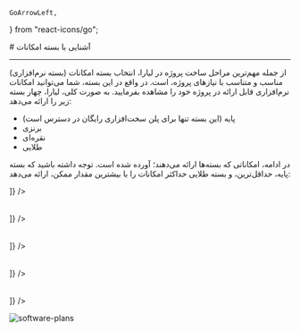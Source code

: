     GoArrowLeft,
} from "react-icons/go";


<Layout>
<Head>
<title>مستندات بسته امکانات پلتفرم  - لیارا</title>
</Head>
# آشنایی با بسته امکانات

<hr className="mb-2" />
از جمله مهم‌ترین مراحل ساخت پروژه در لیارا، انتخاب بسته امکانات (بسته نرم‌افزاری) مناسب و متناسب با نیازهای پروژه، است. 
در واقع در این بسته، شما می‌توانید امکانات نرم‌افزاری قابل ارائه در پروژه خود را مشاهده بفرمایید. 
به صورت کلی، لیارا، چهار بسته زیر را ارائه می‌دهد:
<div className="h-2" />
<ul>
    <li>پایه (این بسته تنها برای پلن سخت‌افزاری رایگان در دسترس است)</li>
    <li>برنزی</li>
    <li>نقره‌ای</li>
    <li>طلایی</li>
</ul>
<div className="h-2" />

در ادامه، امکاناتی که بسته‌ها ارائه می‌دهند؛ آورده شده است. توجه داشته باشید که بسته پایه، حداقل‌ترین، و بسته طلایی حداکثر امکانات را با بیشترین مقدار ممکن، ارائه می‌دهد:

<Section id='deployment-features' title="امکانات استقرار" />
<Table  headers={ ["امکانات استقرار", "بسته پایه", "بسته برنزی", "بسته نقره‌ای", "بسته طلایی"]}
 data={ [
  ["حداکثر امکان استقرار در یک روز", "10", "20", "50", "بی‌نهایت"],
  ["حداکثر حجم قابل آپلود سورس کد پروژه", "128MB", "128MB", "256MB", "256MB"],
  ["حداکثر زمان مجاز هر build", "5Mins", "5Min", "10Mins", "20Mins"],
  ["امکان استقرار بدون اختلال", "ندارد", "ندارد", "دارد", "دارد"],
  ["امکان بازگشت به استقرار قبلی", "ندارد", "دارد", "دارد", "دارد"],
  ["امکان استفاده از builder خارج از کشور", "ندارد", "دارد", "دارد", "دارد"],
  
]} />

<Section id='backup-features' title="امکانات پشتیبان‌گیری" />
<Table  headers={ ["امکانات پشتیبان‌گیری", "بسته پایه", "بسته برنزی", "بسته نقره‌ای", "بسته طلایی"]}
 data={ [
  ["امکان پشتیبان‌گیری خودکار ساعتی", "ندارد", "ندارد", "ندارد", "تا 12 ساعت گذشته"],
  ["امکان پشتیبان‌گیری خودکار روزانه", "ندارد", "ندارد", "تا 7 روز گذشته", "تا 7 روز گذشته"],
  ["امکان پشتیبان‌گیری خودکار هفتگی", "ندارد", "ندارد", "ندارد", "تا 4 هفته گذشته"],
  ["امکان پشتیبان‌گیری خودکار ماهانه", "ندارد", "ندارد", "ندارد", "تا 3 ماه گذشته"],
  ["امکان پشتیبان‌گیری دستی", "ندارد", "ندارد", "دارد", "دارد"],
  ["حداکثر میزان پشتیبان‌گیری دستی در ساعت", "0", "0", "2", "10"],
  ["میزان فضای پشتیبان قابل ارائه", "0GB", "0GB", "45GB", "155GB"],
  
]} />

<Section id='logs' title="گزارشات " />
<Table  headers={ ["گزارشات", "بسته پایه", "بسته برنزی", "بسته نقره‌ای", "بسته طلایی"]}
 data={ [
  ["مدت زمان نگه‌داری لاگ‌ها", "یک ساعت", "7 روز", "30 روز", "60 روز"],
  ["زمان نمایش نمودار منابع مصرفی سخت‌افزاری", "تا یک ساعت", "تا 7 روز", "تا 30 روز", "تا 60 روز"],
  
]} />

<Section id='disks' title="دیسک‌ها" />
<Table  headers={ ["دیسک‌ها", "بسته پایه", "بسته برنزی", "بسته نقره‌ای", "بسته طلایی"]}
 data={ [
  ["حداکثر تعداد دیسک‌های ایجادی", "0", "2", "5", "10"],
  ["حداکثر تعداد اکانت‌های FTP", "0", "2", "2", "100"],
  
]} />

<Section id='other-features' title="سایر امکانات" />
<Table  headers={["سایر امکانات", "بسته پایه", "بسته برنزی", "بسته نقره‌ای", "بسته طلایی"]}
 data={ [
  ["امکان تهیه گواهی SSL رایگان", "دارد", "دارد", "دارد", "دارد"],
  ["حداکثر دامنه‌های قابل اضافه‌شدن", "1", "5", "5", "بی‌نهایت"],
  ["امکان تنظیم dns server دلخواه", "ندارد", "دارد", "دارد", "دارد"],
  ["امکان غیرفعال کردن فایل‌سیستم ReadOnly", "ندارد", "دارد", "دارد", "دارد"],
  
]} />

<img src="https://files.liara.ir/liara/docs/software-plans.png" alt='software-plans' />

</Layout>
